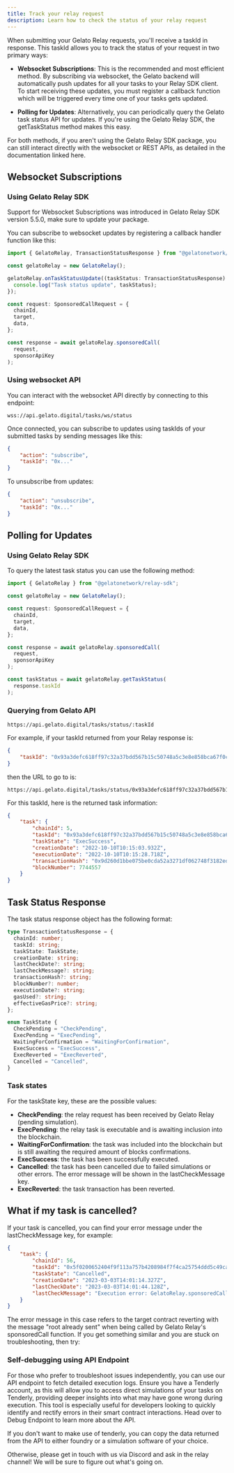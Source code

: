 ```yaml
---
title: Track your relay request
description: Learn how to check the status of your relay request
---
```


When submitting your Gelato Relay requests, you'll receive a taskId in response. This taskId allows you to track the status of your request in two primary ways:

- **Websocket Subscriptions**: This is the recommended and most efficient method. By subscribing via websocket, the Gelato backend will automatically push updates for all your tasks to your Relay SDK client. To start receiving these updates, you must register a callback function which will be triggered every time one of your tasks gets updated.

- **Polling for Updates**: Alternatively, you can periodically query the Gelato task status API for updates. If you're using the Gelato Relay SDK, the getTaskStatus method makes this easy.

For both methods, if you aren't using the Gelato Relay SDK package, you can still interact directly with the websocket or REST APIs, as detailed in the documentation linked here.

## Websocket Subscriptions

### Using Gelato Relay SDK
Support for Websocket Subscriptions was introduced in Gelato Relay SDK version 5.5.0, make sure to update your package.

You can subscribe to websocket updates by registering a callback handler function like this:

```javascript
import { GelatoRelay, TransactionStatusResponse } from "@gelatonetwork/relay-sdk";

const gelatoRelay = new GelatoRelay();

gelatoRelay.onTaskStatusUpdate((taskStatus: TransactionStatusResponse) => {
  console.log("Task status update", taskStatus);
});

const request: SponsoredCallRequest = {
  chainId,
  target, 
  data,
};

const response = await gelatoRelay.sponsoredCall(
  request,
  sponsorApiKey
);
```

### Using websocket API
You can interact with the websocket API directly by connecting to this endpoint:

```
wss://api.gelato.digital/tasks/ws/status
```

Once connected, you can subscribe to updates using taskIds of your submitted tasks by sending messages like this:

```json
{
    "action": "subscribe",
    "taskId": "0x..."
}
```

To unsubscribe from updates:

```json
{
    "action": "unsubscribe",
    "taskId": "0x..."
}
```

## Polling for Updates

### Using Gelato Relay SDK
To query the latest task status you can use the following method:

```javascript
import { GelatoRelay } from "@gelatonetwork/relay-sdk";

const gelatoRelay = new GelatoRelay();

const request: SponsoredCallRequest = {
  chainId,
  target, 
  data,
};

const response = await gelatoRelay.sponsoredCall(
  request,
  sponsorApiKey
);

const taskStatus = await gelatoRelay.getTaskStatus(
  response.taskId
);
```

### Querying from Gelato API
```
https://api.gelato.digital/tasks/status/:taskId
```

For example, if your taskId returned from your Relay response is:

```json
{
    "taskId": "0x93a3defc618ff97c32a37bdd567b15c50748a5c3e8e858bca67f0c967b74a7fe"
}
```

then the URL to go to is:

```
https://api.gelato.digital/tasks/status/0x93a3defc618ff97c32a37bdd567b15c50748a5c3e8e858bca67f0c967b74a7fe
```

For this taskId, here is the returned task information:

```json
{
    "task": {
        "chainId": 5,
        "taskId": "0x93a3defc618ff97c32a37bdd567b15c50748a5c3e8e858bca67f0c967b74a7fe",
        "taskState": "ExecSuccess",
        "creationDate": "2022-10-10T10:15:03.932Z",
        "executionDate": "2022-10-10T10:15:28.718Z",
        "transactionHash": "0x9d260d1bbe075be0cda52a3271df062748f3182ede91b3aae5cd115f7b26552b",
        "blockNumber": 7744557
    }
}
```

## Task Status Response

The task status response object has the following format:

```typescript
type TransactionStatusResponse = {
  chainId: number;
  taskId: string;
  taskState: TaskState;
  creationDate: string;
  lastCheckDate?: string;
  lastCheckMessage?: string;
  transactionHash?: string;
  blockNumber?: number;
  executionDate?: string;
  gasUsed?: string;
  effectiveGasPrice?: string;
};

enum TaskState {
  CheckPending = "CheckPending",
  ExecPending = "ExecPending",
  WaitingForConfirmation = "WaitingForConfirmation",
  ExecSuccess = "ExecSuccess",
  ExecReverted = "ExecReverted",
  Cancelled = "Cancelled",
}
```

### Task states
For the taskState key, these are the possible values:

- **CheckPending**: the relay request has been received by Gelato Relay (pending simulation).
- **ExecPending**: the relay task is executable and is awaiting inclusion into the blockchain.
- **WaitingForConfirmation**: the task was included into the blockchain but is still awaiting the required amount of blocks confirmations.
- **ExecSuccess**: the task has been successfully executed.
- **Cancelled**: the task has been cancelled due to failed simulations or other errors. The error message will be shown in the lastCheckMessage key.
- **ExecReverted**: the task transaction has been reverted.

## What if my task is cancelled?

If your task is cancelled, you can find your error message under the lastCheckMessage key, for example:

```json
{
    "task": {
        "chainId": 56,
        "taskId": "0x5f0200652404f9f113a757b4208984f7f4ca25754ddd5c49ca28330e72160c12",
        "taskState": "Cancelled",
        "creationDate": "2023-03-03T14:01:14.327Z",
        "lastCheckDate": "2023-03-03T14:01:44.128Z",
        "lastCheckMessage": "Execution error: GelatoRelay.sponsoredCall:root already sent"
    }
}
```

The error message in this case refers to the target contract reverting with the message "root already sent" when being called by Gelato Relay's sponsoredCall function. If you get something similar and you are stuck on troubleshooting, then try:

### Self-debugging using API Endpoint
For those who prefer to troubleshoot issues independently, you can use our API endpoint to fetch detailed execution logs. Ensure you have a Tenderly account, as this will allow you to access direct simulations of your tasks on Tenderly, providing deeper insights into what may have gone wrong during execution. This tool is especially useful for developers looking to quickly identify and rectify errors in their smart contract interactions. Head over to Debug Endpoint to learn more about the API.

If you don't want to make use of tenderly, you can copy the data returned from the API to either foundry or a simulation software of your choice.

Otherwise, please get in touch with us via Discord and ask in the relay channel! We will be sure to figure out what's going on.